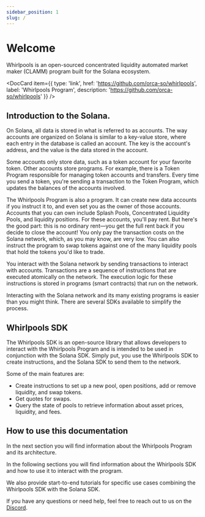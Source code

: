 ```yaml
---
sidebar_position: 1
slug: /
---
```


# Welcome

Whirlpools is an open-sourced concentrated liquidity automated market maker (CLAMM) program built for the Solana ecosystem.

<DocCard item={{
  type: 'link',
  href: 'https://github.com/orca-so/whirlpools',
  label: 'Whirlpools Program',
  description: 'https://github.com/orca-so/whirlpools'
}} />

## Introduction to the Solana.

On Solana, all data is stored in what is referred to as accounts. The way accounts are organized on Solana is similar to a key-value store, where each entry in the database is called an account. The key is the account's address, and the value is the data stored in the account.

Some accounts only store data, such as a token account for your favorite token. Other accounts store programs. For example, there is a Token Program responsible for managing token accounts and transfers. Every time you send a token, you're sending a transaction to the Token Program, which updates the balances of the accounts involved.

The Whirlpools Program is also a program. It can create new data accounts if you instruct it to, and even set you as the owner of those accounts. Accounts that you can own include Splash Pools, Concentrated Liquidity Pools, and liquidity positions. For these accounts, you'll pay rent. But here's the good part: this is no ordinary rent—you get the full rent back if you decide to close the account! You only pay the transaction costs on the Solana network, which, as you may know, are very low. You can also instruct the program to swap tokens against one of the many liquidity pools that hold the tokens you'd like to trade.

You interact with the Solana network by sending transactions to interact with accounts. Transactions are a sequence of instructions that are executed atomically on the network. The execution logic for these instructions is stored in programs (smart contracts) that run on the network.

Interacting with the Solana network and its many existing programs is easier than you might think. There are several SDKs available to simplify the process.

## Whirlpools SDK

The Whirlpools SDK is an open-source library that allows developers to interact with the Whirlpools Program and is intended to be used in conjunction with the Solana SDK. Simply put, you use the Whirlpools SDK to create instructions, and the Solana SDK to send them to the network.

Some of the main features are:
- Create instructions to set up a new pool, open positions, add or remove liquidity, and swap tokens.
- Get quotes for swaps.
- Query the state of pools to retrieve information about asset prices, liquidity, and fees.

## How to use this documentation

In the next section you will find information about the Whirlpools Program and its architecture.

In the following sections you will find information about the Whirlpools SDK and how to use it to interact with the program.

We also provide start-to-end tutorials for specific use cases combining the Whirlpools SDK with the Solana SDK.

If you have any questions or need help, feel free to reach out to us on the [Discord](https://discord.orca.so).